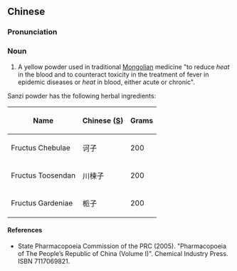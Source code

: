 ==Chinese==
{{zh-forms}}

===Pronunciation===
{{zh-pron
|m=sānzǐ sǎn
|cat=n
}}

===Noun===
{{zh-noun}}

# A yellow powder used in traditional [[Mongolian]] medicine "to reduce ''heat'' in the blood and to counteract toxicity in the treatment of fever in epidemic diseases or ''heat'' in blood, either acute or chronic".

Sanzi powder has the following herbal ingredients:

{| class="wikitable sortable"
|-
!Name
!Chinese ([[Simplified Chinese|S]])
!Grams
|-
|Fructus Chebulae
|诃子
| 200
|-
|Fructus Toosendan
|川楝子
| 200
|-
|Fructus Gardeniae
|栀子
| 200
|}

====References====
* State Pharmacopoeia Commission of the PRC (2005). "Pharmacopoeia of The People’s Republic of China (Volume I)". Chemical Industry Press. ISBN 7117069821.